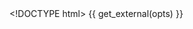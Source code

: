 <!DOCTYPE html>
<html lang="en">
<head>
    <meta charset="utf-8">
    <title>{{ opts$params$title }}</title>
    {{ get_external(opts) }}
</head>

<body>

  <div id="plot" class="chart"></div>

  <script type="text/javascript">
    ```r
        chartname = "#plot"

        d3.json {{ get_data_as_json_file(opts) }}, (data) ->

          svgscale = plotframe(data, {
            chartname: chartname,
            xlab: {{ quote_escaped(opts$params$x_axis_label) }},
            ylab: {{ quote_escaped(opts$params$y_axis_label) }},
            height: {{ opts$params$height }},
            width: {{ opts$params$width }},
            pad: {{ get_padding_param(opts) }},
            tickPadding: {{ opts$params$tick_padding }},
          })

          colors =  d3.scale.category10()

          svgscale.svg.selectAll("circle", {chartname: chartname})
            .data(data)
            .enter()
            .append("circle")
            .attr("cx", (d) -> svgscale.x d.x)
            .attr("cy", (d) -> svgscale.y d.y)
            .attr("r", 5)
            .attr("fill", (d) -> colors(d.group))
            .on("mouseover", ->
                d3.select(this).transition().attr("fill", "black")
            ).on("mouseover.tooltip", (d,i) ->
                svgscale.svg.append("text")
                  .text("#{d.name} #{d.group}")
                  .attr("id", "tooltip")
                  .attr("x", svgscale.x(d.x) + 10)
                  .attr("y", svgscale.y(d.y))
                  .attr("fill","black")
                  .attr("opacity",0).style("font-family", "sans-serif").transition().attr("opacity", 1)
            )
            .on("mouseout", (d) ->
                d3.select(this).transition().duration(500).attr("fill", (d) -> colors(d.group))
                d3.selectAll("#tooltip").transition().duration(500).attr("opacity",0).remove()
            )
    ```
  </script>
  </body>
</html>